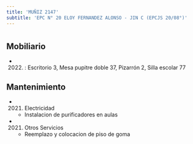 ```yaml
---
title: 'MUÑIZ 2147'
subtitle: 'EPC N° 20 ELOY FERNANDEZ ALONSO - JIN C (EPCJS 20/08°)'
---
```


#


## Mobiliario

*  (2022) : Escritorio 3, Mesa pupitre doble 37, Pizarrón 2, Silla escolar 77 





## Mantenimiento

*  (2021) Electricidad 
    + Instalacion de purificadores en aulas

*  (2021) Otros Servicios 
    + Reemplazo y colocacion de piso de goma



